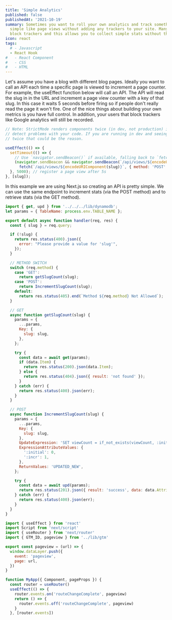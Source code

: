 ```yaml
---
title: 'Simple Analytics'
published: false
publishedAt: '2021-10-19'
summary: Sometimes you want to roll your own analytics and track something
  simple like page views without adding any trackers to your site. Many people
  block trackers and this allows you to collect simple stats without them.
icon: react
tags:
  # - Javascript
  - React Hook
#   - React Component
#   - CSS
#   - HTML
---
```


<Step number={1} title='How to increment a page view counter' />

Let's assume you have a blog with different blog pages. Ideally you want to call an API each time a specific page is viewed to increment a page counter. For example, the useEffect function below will call an API. The API will read the slug in in the URL and increment a page view counter with a key of that slug. In this case it waits 5 seconds before firing so if people don't really read the page it won't fire. One of the nice things about building your own metrics is you have full control. In addition, your users that block trackers like Google analytics will still be recorded.

<CodeBlock>

```javascript
// Note: StrictMode renders components twice (in dev, not production) in order to
// detect problems with your code. If you are running in dev and seeing this trigger
// twice that could be the reason.

useEffect(() => {
  setTimeout(() => {
    // Use `navigator.sendBeacon()` if available, falling back to `fetch()`.
    (navigator.sendBeacon && navigator.sendBeacon(`/api/views/${encodeURIComponent(slug)}`)) ||
      fetch(`/api/views/${encodeURIComponent(slug)}`, { method: 'POST' });
  }, 5000); // register a page view after 5s
}, [slug]);
```

</CodeBlock>

<Step number={2} title='Create the API' />

In this example we are using Next.js so creating an API is pretty simple. We can use the same endpoint to increment stats (via the POST method) and to retrieve stats (via the GET method).

<CodeBlock>

```javascript
import { get, upd } from '../../../lib/dynamodb';
let params = { TableName: process.env.TABLE_NAME };

export default async function handler(req, res) {
  const { slug } = req.query;

  if (!slug) {
    return res.status(400).json({
      error: "Please provide a value for 'slug'",
    });
  }

  // METHOD SWITCH
  switch (req.method) {
    case 'GET':
      return getSlugCount(slug);
    case 'POST':
      return IncrementSlugCount(slug);
    default:
      return res.status(405).end(`Method ${req.method} Not Allowed`);
  }

  // GET
  async function getSlugCount(slug) {
    params = {
      ...params,
      Key: {
        slug: slug,
      },
    };

    try {
      const data = await get(params);
      if (data.Item) {
        return res.status(200).json(data.Item);
      } else {
        return res.status(404).json({ result: 'not found' });
      }
    } catch (err) {
      return res.status(400).json(err);
    }
  }

  // POST
  async function IncrementSlugCount(slug) {
    params = {
      ...params,
      Key: {
        slug: slug,
      },
      UpdateExpression: 'SET viewCount = if_not_exists(viewCount, :initial) + :incr',
      ExpressionAttributeValues: {
        ':initial': 0,
        ':incr': 1,
      },
      ReturnValues: 'UPDATED_NEW',
    };

    try {
      const data = await upd(params);
      return res.status(201).json({ result: 'success', data: data.Attributes });
    } catch (err) {
      return res.status(400).json(err);
    }
  }
}
```

</CodeBlock>

```javascript
import { useEffect } from 'react'
import Script from 'next/script'
import { useRouter } from 'next/router'
import { GTM_ID, pageview } from '../lib/gtm'

export const pageview = (url) => {
  window.dataLayer.push({
    event: 'pageview',
    page: url,
  })
}

function MyApp({ Component, pageProps }) {
  const router = useRouter()
  useEffect(() => {
    router.events.on('routeChangeComplete', pageview)
    return () => {
      router.events.off('routeChangeComplete', pageview)
    }
  }, [router.events])
```
